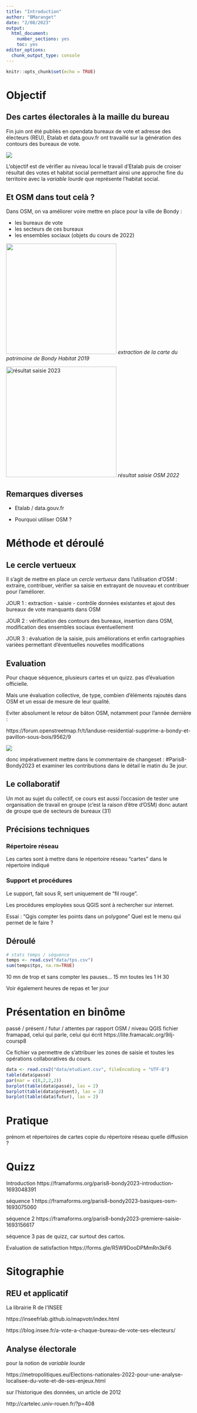 ```yaml
---
title: "Introduction"
author: "BMaranget"
date: "2/08/2023"
output: 
  html_document: 
    number_sections: yes
    toc: yes
editor_options: 
  chunk_output_type: console
---
```


```r
knitr::opts_chunk$set(echo = TRUE)
```


# Objectif

## Des cartes électorales à la maille du bureau
  
Fin juin ont été publiés en opendata bureaux de vote et adresse des électeurs (REU), Etalab et data.gouv.fr ont travaillé sur la génération des contours des bureaux de vote.

![](img/opendataREU.png)



L'objectif est de vérifier au niveau local le travail d'Etalab puis de croiser résultat des votes et habitat social permettant ainsi une approche fine du territoire avec la *variable lourde* que représente l'habitat social.


## Et OSM dans tout celà ?


Dans OSM, on va améliorer voire mettre en place pour la ville de Bondy :

- les bureaux de vote
- les secteurs de ces bureaux
- les ensembles sociaux (objets du cours de 2022)

![](img/exemple.png){width=300}
*extraction de la carte du patrimoine de Bondy Habitat 2019*

![résultat saisie 2023](img/bailleurSocialOSM.png){width=300}
*résultat saisie OSM 2022*

## Remarques diverses

- Etalab / data.gouv.fr

- Pourquoi utiliser OSM ?


# Méthode et déroulé

## Le cercle vertueux

Il s'agit de mettre en place un *cercle vertueux* dans l'utilisation d'OSM : extraire, contribuer, vérifier sa saisie en extrayant de nouveau et contribuer pour l'améliorer.

JOUR 1 : extraction - saisie - contrôle données existantes et ajout des bureaux de vote manquants dans OSM

JOUR 2 : vérification des contours des bureaux, insertion dans OSM, modification des ensembles sociaux éventuellement

JOUR 3 : évaluation de la saisie, puis améliorations et enfin cartographies variées permettant d'éventuelles nouvelles modifications

## Evaluation

Pour chaque séquence, plusieurs cartes et un quizz. pas d'évaluation officielle.

Mais une évaluation collective, de type, combien d'éléments rajoutés dans OSM et un essai de mesure de leur qualité.

Eviter absolument le retour de bâton OSM, notamment pour l'année dernière :

https://forum.openstreetmap.fr/t/landuse-residential-supprime-a-bondy-et-pavillon-sous-bois/9562/9



![](img/tagContrib.png)

donc impérativement mettre dans le commentaire de changeset : #Paris8-Bondy2023 et examiner les contributions dans le détail le matin du 3e jour. 

## Le collaboratif

Un mot au sujet du collectif, ce cours est aussi l'occasion de tester une organisation de travail en groupe (c'est la raison d'être d'OSM) donc autant de groupe que de secteurs de bureaux (31)


## Précisions techniques

### Répertoire réseau

Les cartes sont à mettre dans le répertoire réseau "cartes" dans le répertoire indiqué

### Support et procédures

Le support, fait sous R, sert uniquement de "fil rouge".

Les procédures employées sous QGIS sont à rechercher sur internet.


Essai : "Qgis compter les points dans un polygone"
Quel est le menu qui permet de le faire ?

## Déroulé

```r
# stats temps / séquence
temps <- read.csv("data/tps.csv")
sum(temps$tps, na.rm=TRUE)
```

10 mn de trop et sans compter les pauses... 15 mn toutes les 1 H 30

Voir également heures de repas et 1er jour

# Présentation en binôme

passé / présent / futur / attentes par rapport OSM / niveau QGIS
fichier framapad, celui qui parle, celui qui écrit
https://lite.framacalc.org/9ilj-coursp8

Ce fichier va permettre de s'attribuer les zones de saisie et toutes les opérations
collaboratives du cours.

```r
data <- read.csv2("data/etudiant.csv", fileEncoding = "UTF-8")
table(data$passé)
par(mar = c(8,2,2,2))
barplot(table(data$passé), las = 2)
barplot(table(data$présent), las = 2)
barplot(table(data$futur), las = 2)
```


# Pratique

prénom et répertoires de cartes
copie du répertoire réseau
quelle diffusion ?


# Quizz

Introduction
https://framaforms.org/paris8-bondy2023-introduction-1693048391

séquence 1
https://framaforms.org/paris8-bondy2023-basiques-osm-1693075060

séquence 2
https://framaforms.org/paris8-bondy2023-premiere-saisie-1693156617

séquence 3
pas de quizz, car surtout des cartos.

Evaluation de satisfaction
https://forms.gle/R5W9DooDPMmRn3kF6


# Sitographie

## REU et applicatif

La librairie R de l'INSEE

https://inseefrlab.github.io/mapvotr/index.html

https://blog.insee.fr/a-vote-a-chaque-bureau-de-vote-ses-electeurs/

## Analyse électorale

pour la notion de *variable lourde*

https://metropolitiques.eu/Elections-nationales-2022-pour-une-analyse-localisee-du-vote-et-de-ses-enjeux.html


sur l'historique des données, un article de 2012

http://cartelec.univ-rouen.fr/?p=408